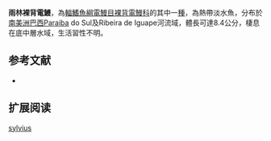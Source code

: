 {{Speciesbox
| name = 雨林裸背電鰻
| status = NE
| status_system = IUCN3.1
| genus = Gymnotus
| species = sylvius
| authority = [[Albert_&_Fernandes-Matioli|Albert & Fernandes-Matioli]], 1999
| synonyms = 
}}
'''雨林裸背電鰻'''，為[[輻鰭魚綱|輻鰭魚綱]][[電鰻目|電鰻目]][[裸背電鰻科|裸背電鰻科]]的其中一[[種|種]]，為熱帶淡水魚，分布於[[南美洲|南美洲]][[巴西|巴西]]Paraiba do Sul及Ribeira de Iguape河流域，體長可達8.4公分，棲息在底中層水域，生活習性不明。

==参考文献==
*{{FishBase_species|genus=Gymnotus|species=sylvius|year=2015|month=9}}

== 扩展阅读 ==
{{refbegin}}
{{wikispecies-inline|Gymnotus sylvius|雨林裸背電鰻}}
{{refend}}
{{Taxonbar|from=Q5628100}}

[[Category:裸背電鰻屬|sylvius]]